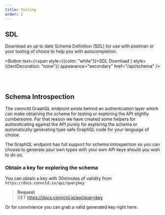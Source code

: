 ```yaml
---
title: Tooling
order: 2
---
```



##  SDL

Download an up to date Schema Definition (SDL) for use with postman or your tooling of choice to help you with
autocompletion.

<Button
	text={<span style={{color: "white"}}>SDL Download <BsDownload size="1.2em" /></span>}
	style={{textDecoration: "none"}}
	appearance="secondary"
	href="/api/schema" />

<br/><br/>

## Schema Introspection

The connctd GraphQL endpoint exists behind an authentication layer which can make
obtaining the schema for testing or exploring the API slightly cumbersome. For that reason
we have created some helpers for authenticating against the API purely for exploring the schema
or automatically generating type safe GraphQL code for your language of choice.

The GraphQL endpoint has full support for schema introspection so you can choose to generate
your own types with your own API keys should you wish to do so.

### Obtain a key for exploring the schema

You can obtain a key with 30minutes of validity from `https://docs.connctd.io/api/querykey`

> **Request**<br/>
> GET https://docs.connctd.io/api/querykey


Or for convinience you can grab a valid generated key right here:

<div class="generatedKeys">
	<KeyUtilities />
</div>



<br/><br/>